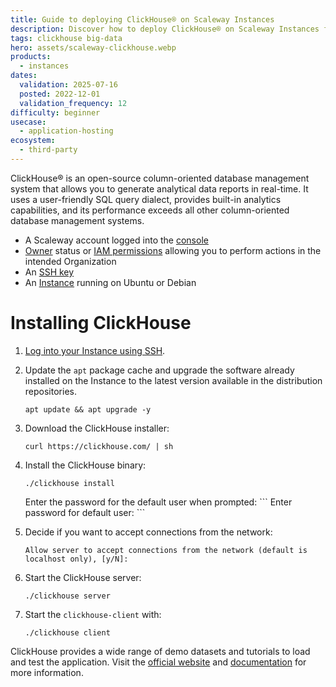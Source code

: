 ```yaml
---
title: Guide to deploying ClickHouse® on Scaleway Instances
description: Discover how to deploy ClickHouse® on Scaleway Instances for powerful data management capabilities.
tags: clickhouse big-data
hero: assets/scaleway-clickhouse.webp
products:
  - instances
dates:
  validation: 2025-07-16
  posted: 2022-12-01
  validation_frequency: 12
difficulty: beginner
usecase:
  - application-hosting
ecosystem:
  - third-party
---
```



ClickHouse® is an open-source column-oriented database management system that allows you to generate analytical data reports in real-time. It uses a user-friendly SQL query dialect, provides built-in analytics capabilities, and its performance exceeds all other column-oriented database management systems.

<Requirements />

- A Scaleway account logged into the [console](https://account.scaleway.com/?service=elements)
- [Owner](/iam/concepts/#owner) status or [IAM permissions](/iam/concepts/#permission) allowing you to perform actions in the intended Organization
- An [SSH key](/organizations-and-projects/how-to/create-ssh-key/)
- An [Instance](/instances/how-to/create-an-instance/) running on Ubuntu or Debian

# Installing ClickHouse

1. [Log into your Instance using SSH](/instances/how-to/connect-to-instance/).
2. Update the `apt` package cache and upgrade the software already installed on the Instance to the latest version available in the distribution repositories.
    ```
    apt update && apt upgrade -y
    ```
3. Download the ClickHouse installer:
    ```
    curl https://clickhouse.com/ | sh
    ```
4. Install the ClickHouse binary:
    ```
    ./clickhouse install
    ```
    <Message type="note">
        Enter the password for the default user when prompted:
        ```
        Enter password for default user:
        ```
    </Message>
5. Decide if you want to accept connections from the network:
    ```
    Allow server to accept connections from the network (default is localhost only), [y/N]:
    ```
6. Start the ClickHouse server:
    ```
    ./clickhouse server
    ```

7. Start the `clickhouse-client` with:
    ```
    ./clickhouse client
    ```

ClickHouse provides a wide range of demo datasets and tutorials to load and test the application. Visit the [official website](https://clickhouse.com/docs/en/getting-started/example-datasets/) and [documentation](https://clickhouse.com/docs/en/home/) for more information.